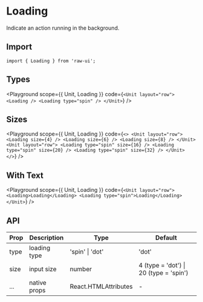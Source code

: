 
# Loading

Indicate an action running in the background.

## Import

```tsx
import { Loading } from 'raw-ui';
```

## Types

<Playground
  scope={{ Unit, Loading }}
  code={`
<Unit layout="row">
  <Loading />
  <Loading type="spin" />
</Unit>
`}
/>

## Sizes

<Playground
  scope={{ Unit, Loading }}
  code={`
<>
  <Unit layout="row">
    <Loading size={4} />
    <Loading size={6} />
    <Loading size={8} />
  </Unit>
  <Unit layout="row">
    <Loading type="spin" size={16} />
    <Loading type="spin" size={20} />
    <Loading type="spin" size={32} />
  </Unit>
</>
`}
/>

## With Text

<Playground
  scope={{ Unit, Loading }}
  code={`
<Unit layout="row">
  <Loading>Loading</Loading>
  <Loading type="spin">Loading</Loading>
</Unit>
`}
/>

## API

| Prop | Description  | Type                 | Default                                |
| ---- | ------------ | -------------------- | -------------------------------------- |
| type | loading type | 'spin' \| 'dot'      | 'dot'                                  |
| size | input size   | number               | 4 (type = 'dot') \| 20 (type = 'spin') |
| ...  | native props | React.HTMLAttributes | -                                      |
